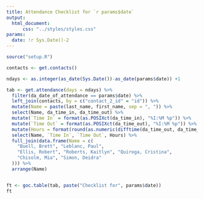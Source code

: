 ```yaml
---
title: Attendance Checklist for `r params$date`
output:
  html_document:
      css: "../styles/styles.css"
params:
  date: !r Sys.Date()-2
---
```

```r
source("setup.R")
```
```r
contacts <- get.contacts()

ndays <- as.integer(as_date(Sys.Date())-as_date(params$date)) +1

tab <- get.attendance(days = ndays) %>%
  filter(da_date_of_attendance == params$date) %>%
  left_join(contacts, by = c("contact_2_id" = "id")) %>%
  mutate(Name = paste(last_name, first_name, sep = ", ")) %>%
  select(Name, da_time_in, da_time_out) %>%
  mutate(`Time In` = format(as.POSIXct(da_time_in), "%I:%M %p")) %>%
  mutate(`Time Out` = format(as.POSIXct(da_time_out), "%I:%M %p")) %>%
  mutate(Hours = format(round(as.numeric(difftime(da_time_out, da_time_in, unit = "hours")), 2), nsmall = 2)) %>%
  select(Name, `Time In`, `Time Out`, Hours) %>%
  full_join(data.frame(Name = c(
    "Buell, Brett", "Leblanc, Paul",
    "Ellis, Robert", "Roberts, Kaitlyn", "Quiroga, Cristina",
    "Chisolm, Mia", "Simon, Deidra"
  ))) %>%
  arrange(Name)


ft <- goc.table(tab, paste("Checklist for", params$date))
ft
```
